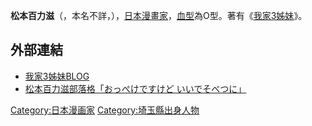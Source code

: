 {{Infobox Comics creator
|名稱= 松本百力滋
|english= 
|image= 
|本名= 
|日文原名= 
|japanese= 松本ぷりっつ
|kana= まつもと ぷりっつ
|romaji= 
|出生日期= {{birth date and age|1974|1|12}}
|出生地點= {{fb|JPN}}[[埼玉縣|埼玉縣]]
|逝世日期= 
|逝世地點= 
|性別= 女
|國籍= {{fb|JPN}}
|職業= 漫畫家
|類型= 
|活動開始= 
|活動結束= 
|筆名= 
|代表作= [[我家3姊妹|我家3姊妹]]
|獲得獎項= 
|公式網站= 
}}
{{漫畫}}

'''松本百力滋'''（{{lang-ja|'''松本ぷりっつ'''}}，本名不詳，{{bd|1974年|1月12日|catIdx=W}}），[[日本|日本]][[漫畫家|漫畫家]]，[[血型|血型]]為O型。著有《[[我家3姊妹|我家3姊妹]]》。

==外部連結==
* [http://ameblo.jp/3shimai/ 我家3姊妹BLOG] {{Wayback|url=http://ameblo.jp/3shimai/ |date=20210126070945 }}
* [https://ameblo.jp/pmatsumoto/ 松本百力滋部落格「おっぺけですけど いいでそべつに」] {{Wayback|url=https://ameblo.jp/pmatsumoto/ |date=20201220091418 }}

{{Japanese cartoonist-stub}}

{{DEFAULTSORT:MATSUMOTO Purittu}}
[[Category:日本漫画家|Category:日本漫画家]]
[[Category:埼玉縣出身人物|Category:埼玉縣出身人物]]